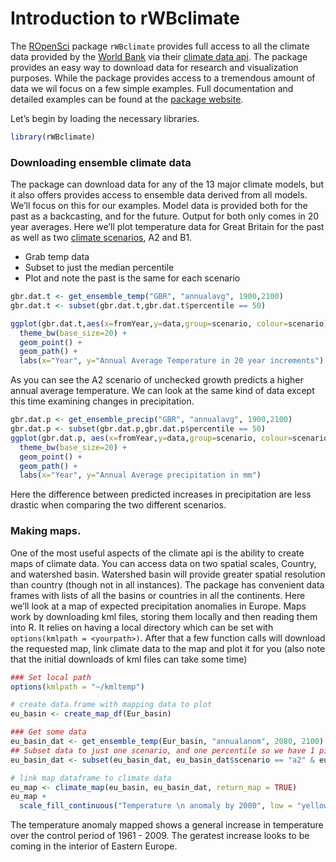 Introduction to rWBclimate
========================================================

The [ROpenSci](http://www.ropensci.org) package `rWBclimate` provides full access to all the climate data provided by the [World Bank](http://www.worldbank.org/) via their [climate data api](http://data.worldbank.org/developers/climate-data-api).  The package provides an easy way to download data for research and visualization purposes.  While the package provides access to a tremendous amount of data we wil focus on a few simple examples.  Full documentation and detailed examples can be found at the [package website](https://github.com/ropensci/rWBclimate).

Let's begin by loading the necessary libraries.
```r
library(rWBclimate)
```


### Downloading ensemble climate data

The package can download data for any of the 13 major climate models, but it also offers provides access to ensemble data derived from all models.  We'll focus on this for our examples.  Model data is provided both for the past as a backcasting, and for the future.  Output for both only comes in 20 year averages.  Here we'll plot temperature data for Great Britain for the past as well as two [climate scenarios](http://climatesanity.wordpress.com/tag/global-depletion-of-groundwater-resources/), A2 and B1.

+ Grab temp data
+ Subset to just the median percentile
+ Plot and note the past is the same for each scenario

```r
gbr.dat.t <- get_ensemble_temp("GBR", "annualavg", 1900,2100)
gbr.dat.t <- subset(gbr.dat.t,gbr.dat.t$percentile == 50)

ggplot(gbr.dat.t,aes(x=fromYear,y=data,group=scenario, colour=scenario)) + 
  theme_bw(base_size=20) + 
  geom_point() + 
  geom_path() + 
  labs(x="Year", y="Annual Average Temperature in 20 year increments")
```

As you can see the A2 scenario of unchecked growth predicts a higher annual average temperature.  We can look at the same kind of data except this time examining changes in precipitation.

```r
gbr.dat.p <- get_ensemble_precip("GBR", "annualavg", 1900,2100)
gbr.dat.p <- subset(gbr.dat.p,gbr.dat.p$percentile == 50)
ggplot(gbr.dat.p, aes(x=fromYear,y=data,group=scenario, colour=scenario)) + 
  theme_bw(base_size=20) + 
  geom_point() + 
  geom_path() + 
  labs(x="Year", y="Annual Average precipitation in mm")
```

Here the difference between predicted increases in precipitation are less drastic when comparing the two different scenarios.

### Making maps.

One of the most useful aspects of the climate api is the ability to create maps of climate data.  You can access  data on two spatial scales, Country, and watershed basin.  Watershed basin will provide greater spatial resolution than country (though not in all instances).  The package has convenient data frames with lists of all the basins or countries in all the continents.  Here we'll look at a map of expected precipitation anomalies in Europe.  Maps work by downloading kml files, storing them locally and then reading them into R.  It relies on having a local directory which can be set with `options(kmlpath = <yourpath>)`.  After that a few function calls will download the requested map, link climate data to the map and plot it for you (also note that the initial downloads of kml files can take some time)

```r

### Set local path  
options(kmlpath = "~/kmltemp")

# create data.frame with mapping data to plot
eu_basin <- create_map_df(Eur_basin)

### Get some data
eu_basin_dat <- get_ensemble_temp(Eur_basin, "annualanom", 2080, 2100)
## Subset data to just one scenario, and one percentile so we have 1 piece of information per spatial unit
eu_basin_dat <- subset(eu_basin_dat, eu_basin_dat$scenario == "a2" & eu_basin_dat$percentile == 50)

# link map dataframe to climate data
eu_map <- climate_map(eu_basin, eu_basin_dat, return_map = TRUE)
eu_map + 
  scale_fill_continuous("Temperature \n anomaly by 2080", low = "yellow", high = "red")
```


The temperature anomaly mapped shows a general increase in temperature over the control period of 1961 - 2009.  The geratest increase looks to be coming in the interior of Eastern Europe.